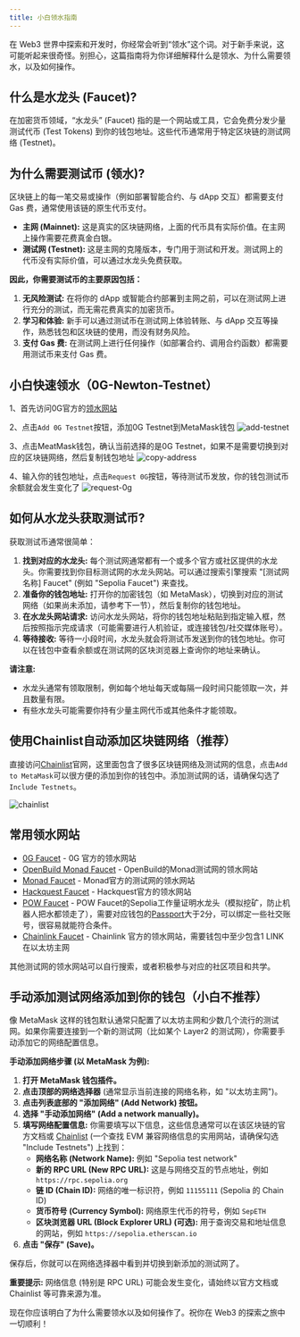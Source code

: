 ```yaml
---
title: 小白领水指南
---
```


在 Web3 世界中探索和开发时，你经常会听到“领水”这个词。对于新手来说，这可能听起来很奇怪。别担心，这篇指南将为你详细解释什么是领水、为什么需要领水，以及如何操作。

## 什么是水龙头 (Faucet)?

在加密货币领域，“水龙头” (Faucet) 指的是一个网站或工具，它会免费分发少量测试代币 (Test Tokens) 到你的钱包地址。这些代币通常用于特定区块链的测试网络 (Testnet)。

## 为什么需要测试币 (领水)?

区块链上的每一笔交易或操作（例如部署智能合约、与 dApp 交互）都需要支付 Gas 费，通常使用该链的原生代币支付。

*   **主网 (Mainnet):** 这是真实的区块链网络，上面的代币具有实际价值。在主网上操作需要花费真金白银。
*   **测试网 (Testnet):** 这是主网的克隆版本，专门用于测试和开发。测试网上的代币没有实际价值，可以通过水龙头免费获取。

**因此，你需要测试币的主要原因包括：**

1.  **无风险测试:** 在将你的 dApp 或智能合约部署到主网之前，可以在测试网上进行充分的测试，而无需花费真实的加密货币。
2.  **学习和体验:** 新手可以通过测试币在测试网上体验转账、与 dApp 交互等操作，熟悉钱包和区块链的使用，而没有财务风险。
3.  **支付 Gas 费:** 在测试网上进行任何操作（如部署合约、调用合约函数）都需要用测试币来支付 Gas 费。

## 小白快速领水（0G-Newton-Testnet）

1、首先访问0G官方的[领水网站](https://hub.0g.ai/faucet)

2、点击`Add 0G Testnet`按钮，添加0G Testnet到MetaMask钱包
![add-testnet](/faucet/add-testnet.png)

3、点击MeatMask钱包，确认当前选择的是0G Testnet，如果不是需要切换到对应的区块链网络，然后复制钱包地址
![copy-address](/faucet/copy-address.png)

4、输入你的钱包地址，点击`Request 0G`按钮，等待测试币发放，你的钱包测试币余额就会发生变化了
![request-0g](/faucet/request-0g.png)


## 如何从水龙头获取测试币?

获取测试币通常很简单：

1.  **找到对应的水龙头:** 每个测试网通常都有一个或多个官方或社区提供的水龙头。你需要找到你目标测试网的水龙头网站。可以通过搜索引擎搜索 "[测试网名称] Faucet" (例如 "Sepolia Faucet") 来查找。
2.  **准备你的钱包地址:** 打开你的加密钱包（如 MetaMask），切换到对应的测试网络（如果尚未添加，请参考下一节），然后复制你的钱包地址。
3.  **在水龙头网站请求:** 访问水龙头网站，将你的钱包地址粘贴到指定输入框，然后按照指示完成请求（可能需要进行人机验证，或连接钱包/社交媒体账号）。
4.  **等待接收:** 等待一小段时间，水龙头就会将测试币发送到你的钱包地址。你可以在钱包中查看余额或在测试网的区块浏览器上查询你的地址来确认。

**请注意:**

*   水龙头通常有领取限制，例如每个地址每天或每隔一段时间只能领取一次，并且数量有限。
*   有些水龙头可能需要你持有少量主网代币或其他条件才能领取。

## 使用Chainlist自动添加区块链网络（推荐）

直接访问[Chainlist](https://chainlist.org/)官网，这里面包含了很多区块链网络及测试网的信息，点击`Add to MetaMask`可以很方便的添加到你的钱包中。添加测试网的话，请确保勾选了`Include Testnets`。

![chainlist](/faucet/chainlist.png)

## 常用领水网站

*   [0G Faucet](https://hub.0g.ai/faucet) - 0G 官方的领水网站
*   [OpenBuild Monad Faucet](https://faucet.openbuild.xyz/monad?code=85b04405-88f6-40d4-9d3a-25624636c84a) - OpenBuild的Monad测试网的领水网站
*   [Monad Faucet](https://testnet.monad.xyz/) - Monad官方的测试网的领水网站
*   [Hackquest Faucet](https://www.hackquest.io/zh-cn/faucets) - Hackquest官方的领水网站
*   [POW Faucet](https://sepolia-faucet.pk910.de/) - POW Faucet的Sepolia工作量证明水龙头（模拟挖矿，防止机器人把水都领走了），需要对应钱包的[Passport](https://app.passport.xyz/)大于2分，可以绑定一些社交账号，很容易就能符合条件。
*   [Chainlink Faucet](https://faucets.chain.link/) - Chainlink 官方的领水网站，需要钱包中至少包含1 LINK在以太坊主网

其他测试网的领水网站可以自行搜索，或者积极参与对应的社区项目和共学。

## 手动添加测试网络添加到你的钱包（小白不推荐）

像 MetaMask 这样的钱包默认通常只配置了以太坊主网和少数几个流行的测试网。如果你需要连接到一个新的测试网（比如某个 Layer2 的测试网），你需要手动添加它的网络配置信息。

**手动添加网络步骤 (以 MetaMask 为例):**

1.  **打开 MetaMask 钱包插件。**
2.  **点击顶部的网络选择器** (通常显示当前连接的网络名称，如 "以太坊主网")。
3.  **点击列表底部的 "添加网络" (Add Network) 按钮。**
4.  **选择 "手动添加网络" (Add a network manually)。**
5.  **填写网络配置信息:** 你需要填写以下信息，这些信息通常可以在该区块链的官方文档或 [Chainlist](https://chainlist.org/) (一个查找 EVM 兼容网络信息的实用网站，请确保勾选 "Include Testnets") 上找到：
    *   **网络名称 (Network Name):** 例如 "Sepolia test network"
    *   **新的 RPC URL (New RPC URL):** 这是与网络交互的节点地址，例如 `https://rpc.sepolia.org`
    *   **链 ID (Chain ID):** 网络的唯一标识符，例如 `11155111` (Sepolia 的 Chain ID)
    *   **货币符号 (Currency Symbol):** 网络原生代币的符号，例如 `SepETH`
    *   **区块浏览器 URL (Block Explorer URL) (可选):** 用于查询交易和地址信息的网站，例如 `https://sepolia.etherscan.io`
6.  **点击 "保存" (Save)。**

保存后，你就可以在网络选择器中看到并切换到新添加的测试网了。

**重要提示:** 网络信息 (特别是 RPC URL) 可能会发生变化，请始终以官方文档或 Chainlist 等可靠来源为准。

现在你应该明白了为什么需要领水以及如何操作了。祝你在 Web3 的探索之旅中一切顺利！

